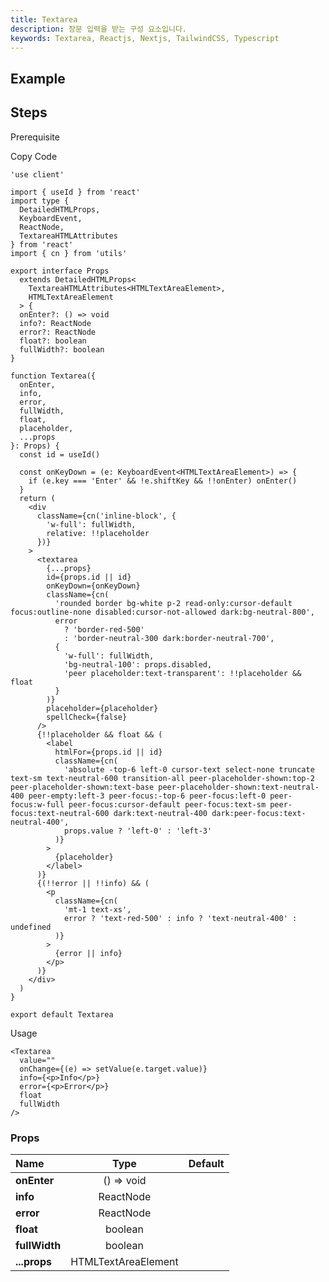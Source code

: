 ```yaml
---
title: Textarea
description: 장문 입력을 받는 구성 요소입니다.
keywords: Textarea, Reactjs, Nextjs, TailwindCSS, Typescript
---
```


## Example

<Storybook url="https://workshop.dongwook.kim/?path=/docs/components-textarea-v1--docs" />

## Steps

<Steps>

<Step>Prerequisite</Step>

<Blocks>
  <LinkBlock icon="utils" name="cn" slug="/utils/cn" />
</Blocks>

<Step>Copy Code</Step>

```tsx title="components/Textarea/index.tsx"
'use client'

import { useId } from 'react'
import type {
  DetailedHTMLProps,
  KeyboardEvent,
  ReactNode,
  TextareaHTMLAttributes
} from 'react'
import { cn } from 'utils'

export interface Props
  extends DetailedHTMLProps<
    TextareaHTMLAttributes<HTMLTextAreaElement>,
    HTMLTextAreaElement
  > {
  onEnter?: () => void
  info?: ReactNode
  error?: ReactNode
  float?: boolean
  fullWidth?: boolean
}

function Textarea({
  onEnter,
  info,
  error,
  fullWidth,
  float,
  placeholder,
  ...props
}: Props) {
  const id = useId()

  const onKeyDown = (e: KeyboardEvent<HTMLTextAreaElement>) => {
    if (e.key === 'Enter' && !e.shiftKey && !!onEnter) onEnter()
  }
  return (
    <div
      className={cn('inline-block', {
        'w-full': fullWidth,
        relative: !!placeholder
      })}
    >
      <textarea
        {...props}
        id={props.id || id}
        onKeyDown={onKeyDown}
        className={cn(
          'rounded border bg-white p-2 read-only:cursor-default focus:outline-none disabled:cursor-not-allowed dark:bg-neutral-800',
          error
            ? 'border-red-500'
            : 'border-neutral-300 dark:border-neutral-700',
          {
            'w-full': fullWidth,
            'bg-neutral-100': props.disabled,
            'peer placeholder:text-transparent': !!placeholder && float
          }
        )}
        placeholder={placeholder}
        spellCheck={false}
      />
      {!!placeholder && float && (
        <label
          htmlFor={props.id || id}
          className={cn(
            'absolute -top-6 left-0 cursor-text select-none truncate text-sm text-neutral-600 transition-all peer-placeholder-shown:top-2 peer-placeholder-shown:text-base peer-placeholder-shown:text-neutral-400 peer-empty:left-3 peer-focus:-top-6 peer-focus:left-0 peer-focus:w-full peer-focus:cursor-default peer-focus:text-sm peer-focus:text-neutral-600 dark:text-neutral-400 dark:peer-focus:text-neutral-400',
            props.value ? 'left-0' : 'left-3'
          )}
        >
          {placeholder}
        </label>
      )}
      {(!!error || !!info) && (
        <p
          className={cn(
            'mt-1 text-xs',
            error ? 'text-red-500' : info ? 'text-neutral-400' : undefined
          )}
        >
          {error || info}
        </p>
      )}
    </div>
  )
}

export default Textarea
```

<Step>Usage</Step>

```tsx
<Textarea
  value=""
  onChange={(e) => setValue(e.target.value)}
  info={<p>Info</p>}
  error={<p>Error</p>}
  float
  fullWidth
/>
```

</Steps>

### Props

| Name          |        Type         | Default |
| :------------ | :-----------------: | :-----: |
| **onEnter**   |     () => void      |         |
| **info**      |      ReactNode      |         |
| **error**     |      ReactNode      |         |
| **float**     |       boolean       |         |
| **fullWidth** |       boolean       |         |
| **...props**  | HTMLTextAreaElement |         |
